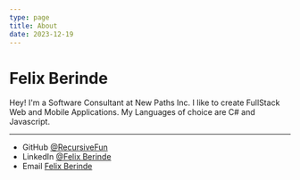 ```yaml
---
type: page
title: About
date: 2023-12-19
---
```


# Felix Berinde

Hey! I'm a Software Consultant at New Paths Inc. I like to create FullStack Web and Mobile Applications. My Languages of choice are C# and Javascript.

---

- GitHub [@RecursiveFun](https://github.com/RecursiveFun)
- LinkedIn [@Felix Berinde](https://www.linkedin.com/in/felix-berinde-580525ab/)
- Email [Felix Berinde](mailto:fberind@newpaths.org)
